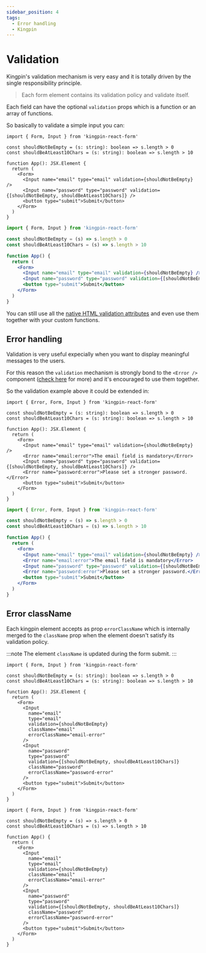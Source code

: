 ```yaml
---
sidebar_position: 4
tags:
  - Error handling
  - Kingpin
---
```



# Validation

Kingpin's validation mechanism is very easy and it is totally driven
by the single responsibility principle.

> Each form element contains its validation
> policy and validate itself.

Each field can have the optional `validation` props which is a function or an array
of functions.

So basically to validate a simple input you can:

<Tabs>
<TabItem value="typescript" label="Typescript">

```tsx
import { Form, Input } from 'kingpin-react-form'

const shouldNotBeEmpty = (s: string): boolean => s.length > 0
const shouldBeAtLeast10Chars = (s: string): boolean => s.length > 10

function App(): JSX.Element {
  return (
    <Form>
      <Input name="email" type="email" validation={shouldNotBeEmpty} />
      <Input name="password" type="password" validation={[shouldNotBeEmpty, shouldBeAtLeast10Chars]} />
      <button type="submit">Submit</button>
    </Form>
  )
}
```

</TabItem>
<TabItem value="javascript" label="Javascript">

```jsx
import { Form, Input } from 'kingpin-react-form'

const shouldNotBeEmpty = (s) => s.length > 0
const shouldBeAtLeast10Chars = (s) => s.length > 10

function App() {
  return (
    <Form>
      <Input name="email" type="email" validation={shouldNotBeEmpty} />
      <Input name="password" type="password" validation={[shouldNotBeEmpty, shouldBeAtLeast10Chars]} />
      <button type="submit">Submit</button>
    </Form>
  )
}
```

</TabItem>
</Tabs>

You can still use all the
[native HTML validation attributes](https://developer.mozilla.org/en-US/docs/Learn/Forms/Form_validation#the_required_attribute)
and even use them together with your custom functions.

## Error handling

Validation is very useful expecially when you want to display meaningful messages to the users.

For this reason the `validation` mechanism is strongly bond to the `<Error />` component
([check here](./components/Error) for more) and it's encouraged to use them together.

So the validation example above it could be extended in:

<Tabs>
<TabItem value="typescript" label="Typescript">

```tsx
import { Error, Form, Input } from 'kingpin-react-form'

const shouldNotBeEmpty = (s: string): boolean => s.length > 0
const shouldBeAtLeast10Chars = (s: string): boolean => s.length > 10

function App(): JSX.Element {
  return (
    <Form>
      <Input name="email" type="email" validation={shouldNotBeEmpty} />
      <Error name="email:error">The email field is mandatory</Error>
      <Input name="password" type="password" validation={[shouldNotBeEmpty, shouldBeAtLeast10Chars]} />
      <Error name="password:error">Please set a stronger password.</Error>
      <button type="submit">Submit</button>
    </Form>
  )
}
```

</TabItem>
<TabItem value="javascript" label="Javascript">

```jsx
import { Error, Form, Input } from 'kingpin-react-form'

const shouldNotBeEmpty = (s) => s.length > 0
const shouldBeAtLeast10Chars = (s) => s.length > 10

function App() {
  return (
    <Form>
      <Input name="email" type="email" validation={shouldNotBeEmpty} />
      <Error name="email:error">The email field is mandatory</Error>
      <Input name="password" type="password" validation={[shouldNotBeEmpty, shouldBeAtLeast10Chars]} />
      <Error name="password:error">Please set a stronger password.</Error>
      <button type="submit">Submit</button>
    </Form>
  )
}
```

</TabItem>
</Tabs>

## Error className

Each kingpin element accepts as prop `errorClassName` which is internally merged to the `className` prop
when the element doesn't satisfy its validation policy.

:::note
The element `className` is updated during the form submit.
:::


<Tabs>
<TabItem value="typescript" label="Typescript">


```tsx
import { Form, Input } from 'kingpin-react-form'

const shouldNotBeEmpty = (s: string): boolean => s.length > 0
const shouldBeAtLeast10Chars = (s: string): boolean => s.length > 10

function App(): JSX.Element {
  return (
    <Form>
      <Input 
        name="email" 
        type="email" 
        validation={shouldNotBeEmpty} 
        className="email" 
        errorClassName="email-error" 
      />
      <Input 
        name="password" 
        type="password" 
        validation={[shouldNotBeEmpty, shouldBeAtLeast10Chars]} 
        className="password"
        errorClassName="password-error"
      />
      <button type="submit">Submit</button>
    </Form>
  )
}
```

</TabItem>
<TabItem value="javascript" label="Javascript">

```tsx
import { Form, Input } from 'kingpin-react-form'

const shouldNotBeEmpty = (s) => s.length > 0
const shouldBeAtLeast10Chars = (s) => s.length > 10

function App() {
  return (
    <Form>
      <Input 
        name="email" 
        type="email" 
        validation={shouldNotBeEmpty} 
        className="email" 
        errorClassName="email-error" 
      />
      <Input 
        name="password" 
        type="password" 
        validation={[shouldNotBeEmpty, shouldBeAtLeast10Chars]} 
        className="password"
        errorClassName="password-error"
      />
      <button type="submit">Submit</button>
    </Form>
  )
}
```

</TabItem>
</Tabs>